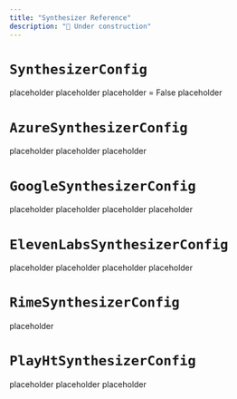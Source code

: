 ```yaml
---
title: "Synthesizer Reference"
description: "🚧 Under construction"
---
```


# `SynthesizerConfig`

<ParamField body="sampling_rate" type="int">
  placeholder
</ParamField>
<ParamField body="audio_encoding" type="AudioEncoding">
  placeholder
</ParamField>
<ParamField body="should_encode_as_wav" type="bool ">
  placeholder
</ParamField>
= False
<ParamField body="sentiment_config" type="Optional[SentimentConfig] ">
  placeholder
</ParamField>

# `AzureSynthesizerConfig`

<ParamField body="voice_name" type="str">
  placeholder
</ParamField>
<ParamField body="pitch" type="int">
  placeholder
</ParamField>
<ParamField body="rate" type="int">
  placeholder
</ParamField>

# `GoogleSynthesizerConfig`

<ParamField body="language_code" type="str">
  placeholder
</ParamField>
<ParamField body="voice_name" type="str">
  placeholder
</ParamField>
<ParamField body="pitch" type="float">
  placeholder
</ParamField>
<ParamField body="speaking_rate" type="float">
  placeholder
</ParamField>

# `ElevenLabsSynthesizerConfig`

<ParamField body="api_key" type="Optional[str]">
  placeholder
</ParamField>
<ParamField body="voice_id" type="Optional[str]">
  placeholder
</ParamField>
<ParamField body="stability" type="Optional[float]">
  placeholder
</ParamField>
<ParamField body="similarity_boost" type="Optional[float]">
  placeholder
</ParamField>

# `RimeSynthesizerConfig`

<ParamField body="speaker" type="str">
  placeholder
</ParamField>

# `PlayHtSynthesizerConfig`

<ParamField body="voice_id" type="str">
  placeholder
</ParamField>
<ParamField body="speed" type="Optional[str]">
  placeholder
</ParamField>
<ParamField body="preset" type="Optional[str]">
  placeholder
</ParamField>
